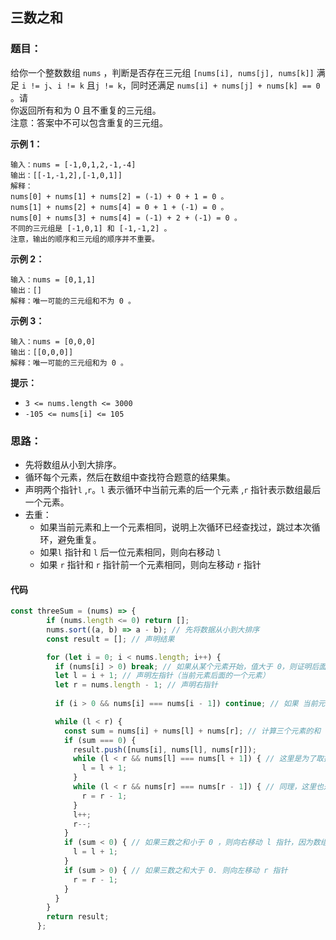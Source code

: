 ## 三数之和

<TitleMsg
    link='https://leetcode.cn/problems/3sum/description/'
    level='middle'
    title='No.15 三数之和'
/>

### 题目：

给你一个整数数组 `nums`  ，判断是否存在三元组 `[nums[i], nums[j], nums[k]]` 满足 `i != j`、`i != k`  且` j != k `，同时还满足 `nums[i] + nums[j] + nums[k] == 0`  。请  
你返回所有和为 0 且不重复的三元组。  
注意：答案中不可以包含重复的三元组。

**示例 1：**

```
输入：nums = [-1,0,1,2,-1,-4]
输出：[[-1,-1,2],[-1,0,1]]
解释：
nums[0] + nums[1] + nums[2] = (-1) + 0 + 1 = 0 。
nums[1] + nums[2] + nums[4] = 0 + 1 + (-1) = 0 。
nums[0] + nums[3] + nums[4] = (-1) + 2 + (-1) = 0 。
不同的三元组是 [-1,0,1] 和 [-1,-1,2] 。
注意，输出的顺序和三元组的顺序并不重要。
```

**示例 2：**

```
输入：nums = [0,1,1]
输出：[]
解释：唯一可能的三元组和不为 0 。
```

**示例 3：**

```
输入：nums = [0,0,0]
输出：[[0,0,0]]
解释：唯一可能的三元组和为 0 。
```

**提示：**

- `3 <= nums.length <= 3000`
- `-105 <= nums[i] <= 105`



### 思路：

- 先将数组从小到大排序。
- 循环每个元素，然后在数组中查找符合题意的结果集。
- 声明两个指针`l` ,`r`。`l` 表示循环中当前元素的后一个元素 ,`r` 指针表示数组最后一个元素。
- 去重：
  - 如果当前元素和上一个元素相同，说明上次循环已经查找过，跳过本次循环，避免重复。
  - 如果`l` 指针和 `l` 后一位元素相同，则向右移动 `l`
  - 如果 `r` 指针和 `r` 指针前一个元素相同，则向左移动 `r` 指针

#### 代码

```javascript
const threeSum = (nums) => {
        if (nums.length <= 0) return [];
        nums.sort((a, b) => a - b); // 先将数据从小到大排序
        const result = []; // 声明结果

        for (let i = 0; i < nums.length; i++) {
          if (nums[i] > 0) break; // 如果从某个元素开始，值大于 0，则证明后面的三个数之和不可能等于 0， 直接结束循环
          let l = i + 1; // 声明左指针（当前元素后面的一个元素）
          let r = nums.length - 1; // 声明右指针
          
          if (i > 0 && nums[i] === nums[i - 1]) continue; // 如果 当前元素和前一个元素相同，说明是相同的查找结果，直接跳过本次循环，进行下一次循环。

          while (l < r) {
            const sum = nums[i] + nums[l] + nums[r]; // 计算三个元素的和
            if (sum === 0) { 
              result.push([nums[i], nums[l], nums[r]]);
              while (l < r && nums[l] === nums[l + 1]) { // 这里是为了取掉重复的情况
                l = l + 1;
              }
              while (l < r && nums[r] === nums[r - 1]) { // 同理，这里也是为了取掉重复的情况
                r = r - 1;
              }
              l++;
              r--;
            }
            if (sum < 0) { // 如果三数之和小于 0 ，则向右移动 l 指针，因为数组左边的元素小
              l = l + 1;
            }
            if (sum > 0) { // 如果三数之和大于 0. 则向左移动 r 指针
              r = r - 1;
            }
          }
        }
        return result;
      };
```



